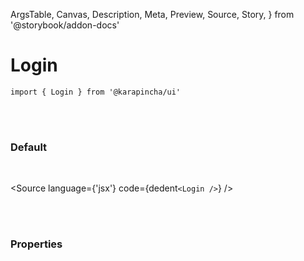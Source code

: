   ArgsTable,
  Canvas,
  Description,
  Meta,
  Preview,
  Source,
  Story,
} from '@storybook/addon-docs'


<Meta title='01. Atoms / Login' component={Login} />

# Login

`import { Login } from '@karapincha/ui'`

<br />
<br />

### Default

<br />

<Story name='Default'>
  <div className='doc-story__preview' style={{ zoom: '100%' }}>
    <div className='flex items-center gap-4'>
      <Login />
    </div>
  </div>
</Story>

<Source language={'jsx'} code={dedent`<Login />`} />

<br />
<br />

### Properties

<ArgsTable of={Login} />
